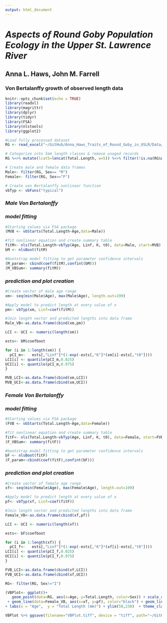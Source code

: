 ```yaml
---
output: html_document
---
```


# ***Aspects of Round Goby Population Ecology in the Upper St. Lawrence River***
## **Anna L. Haws, John M. Farrell**
### **Von Bertalanffy growth of observed length data**

```r
knitr::opts_chunk$set(echo = TRUE)
library(readxl)
library(magrittr)
library(dplyr)
library(tidyr)
library(FSA)
library(nlstools)
library(ggplot2)
```

```r
#Load fully processed dataset
RG <- read_excel("~/GitHub/Anna_Haws_Traits_of_Round_Goby_in_USLR/Data/DISSECTED.xlsx") 
```

```r
# Categorize into 5mm length classes & remove unaged records
RG %<>% mutate(lcat5=lencat(Total.Length, w=5)) %<>% filter(!is.na(RG$Age))

# Create male and female data frames
Male<- filter(RG, Sex== "M")
Female<- filter(RG, Sex=="F")

# Create von Bertalanffy nonlinear function
vbTyp <- vbFuns("typical")
```

### *Male Von Bertalanffy* 

### <i>model fitting</i>

```r
#Starting values via FSA package
(MVB <- vbStarts(Total.Length~Age,data=Male))

#fit nonlinear equation and create summary table
fitM<- nls(Total.Length~vbTyp(Age, Linf, K, t0), data=Male, start=MVB)
bM <- nlsBoot(fitM)

#bootstrap model fitting to get parameter confidence intervals
(M_param<- cbind(coef(fitM),confint(bM)))
(M_VBSum<- summary(fitM))
```

### <i>prediction and plot creation</i>

```r
#Create vector of male age range
xm<- seq(min(Male$Age), max(Male$Age), length.out=199)

#Apply model to predict length at every value of x
pm<- vbTyp(xm, Linf=coef(fitM))

#Join length vector and predicted lengths into data frame
Male_VB<-as.data.frame(cbind(xm,pm))

LCI <- UCI <- numeric(length(xm))

ests<- bM$coefboot

for (i in 1:length(xm)) {
  pCI_m<-   ests[,"Linf"]*(1-exp(-ests[,"K"]*(xm[i]-ests[,"t0"])))
LCI[i] <- quantile(pCI_m,0.025)
UCI[i] <- quantile(pCI_m,0.975)
}

MVB_LCI<-as.data.frame(cbind(xm,LCI))
MVB_UCI<-as.data.frame(cbind(xm,UCI))
```

### *Female Von Bertalanffy* 

### <i>model fitting</i>

```r
#Starting values via FSA package
(FVB <- vbStarts(Total.Length~Age,data=Female))

#fit nonlinear equation and create summary table
fitF<- nls(Total.Length~vbTyp(Age, Linf, K, t0), data=Female, start=FVB)
(F_VBSum<- summary(fitF))

#bootstrap model fitting to get parameter confidence intervals
bF <- nlsBoot(fitF)
(F_param<-cbind(coef(fitF),confint(bF)))

```

### <i>prediction and plot creation</i>

```r
#Create vector of female age range
xf<- seq(min(Female$Age), max(Female$Age), length.out=199)

#Apply model to predict length at every value of x
pf<- vbTyp(xf, Linf=coef(fitF))

#Join length vector and predicted lengths into data frame
Female_VB<-as.data.frame(cbind(xf,pf))

LCI <- UCI <- numeric(length(xf))

ests<- bF$coefboot

for (i in 1:length(xf)) {
  pCI_f<-   ests[,"Linf"]*(1-exp(-ests[,"K"]*(xf[i]-ests[,"t0"])))
LCI[i] <- quantile(pCI_f,0.025)
UCI[i] <- quantile(pCI_f,0.975)
}

FVB_LCI<-as.data.frame(cbind(xf,LCI))
FVB_UCI<-as.data.frame(cbind(xf,UCI))
```


```r
RG<- filter(RG, Sex!="I")

(VBPlot<- ggplot()+
   geom_point(data=RG, aes(x=Age, y=Total.Length, color=Sex)) + scale_color_manual(values = c("F" = "black", "M" = "grey")) + geom_line(data=Male_VB, aes(x=xm, y=pm), color="darkgrey") + geom_line(data=MVB_LCI, aes(x=xm, y=LCI), colour=I("darkgrey"), linetype = "dashed") + geom_line(data=MVB_UCI, aes(x=xm, y=UCI), colour=("darkgrey"), linetype = "dashed") 
 + geom_line(data=Female_VB, aes(x=xf, y=pf), color="black") + geom_line(data=FVB_LCI, aes(x=xf, y=LCI), colour=I("black"), linetype = "dashed") + geom_line(data=FVB_UCI, aes(x=xf, y=UCI), colour=I("black"), linetype = "dashed")   
+ labs(x = "Age",  y = "Total Length (mm)") + ylim(50,230)  + theme_classic () + theme(legend.position="bottom", text=element_text(size=12), legend.margin=margin(-10, 0, 0, 0))) 

VBPlot %>% ggsave(filename="VBPlot.tiff", device = "tiff", path="~/GitHub/Anna_Haws_Traits_of_Round_Goby_in_USLR/Figures/TIFFs", dpi="retina", width = 190, height = 100, units="mm")

```
